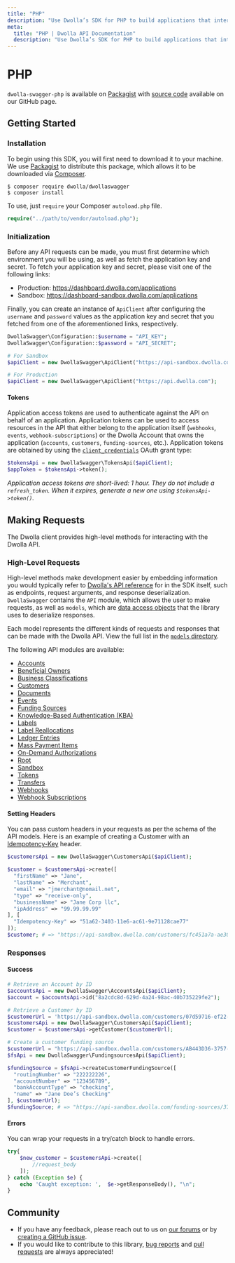 ```yaml
---
title: "PHP"
description: "Use Dwolla’s SDK for PHP to build applications that interact with the Dwolla API to perform account-to-account payment functions."
meta:
  title: "PHP | Dwolla API Documentation"
  description: "Use Dwolla’s SDK for PHP to build applications that interact with the Dwolla API to perform account-to-account payment functions."
---
```


# PHP

`dwolla-swagger-php` is available on [Packagist](https://packagist.org/packages/dwolla/dwollaswagger) with [source code](https://github.com/Dwolla/dwolla-swagger-php) available on our GitHub page.

## Getting Started

### Installation

To begin using this SDK, you will first need to download it to your machine. We use [Packagist](https://packagist.org/packages/dwolla/dwollaswagger) to distribute this package, which allows it to be downloaded via [Composer](https://getcomposer.org/).

```shell
$ composer require dwolla/dwollaswagger
$ composer install
```

To use, just `require` your Composer `autoload.php` file.

```php
require("../path/to/vendor/autoload.php");
```

### Initialization

Before any API requests can be made, you must first determine which environment you will be using, as well as fetch the application key and secret. To fetch your application key and secret, please visit one of the following links:

- Production: https://dashboard.dwolla.com/applications
- Sandbox: https://dashboard-sandbox.dwolla.com/applications

Finally, you can create an instance of `ApiClient` after configuring the `username` and `password` values as the application key and secret that you fetched from one of the aforementioned links, respectively.

```php
DwollaSwagger\Configuration::$username = "API_KEY";
DwollaSwagger\Configuration::$password = "API_SECRET";

# For Sandbox
$apiClient = new DwollaSwagger\ApiClient("https://api-sandbox.dwolla.com");

# For Production
$apiClient = new DwollaSwagger\ApiClient("https://api.dwolla.com");
```

#### Tokens

Application access tokens are used to authenticate against the API on behalf of an application. Application tokens can be used to access resources in the API that either belong to the application itself (`webhooks`, `events`, `webhook-subscriptions`) or the Dwolla Account that owns the application (`accounts`, `customers`, `funding-sources`, etc.). Application tokens are obtained by using the [`client_credentials`](https://tools.ietf.org/html/rfc6749#section-4.4) OAuth grant type:

```php
$tokensApi = new DwollaSwagger\TokensApi($apiClient);
$appToken = $tokensApi->token();
```

_Application access tokens are short-lived: 1 hour. They do not include a `refresh_token`. When it expires, generate a new one using `$tokensApi->token()`._

## Making Requests

The Dwolla client provides high-level methods for interacting with the Dwolla API.

### High-Level Requests

High-level methods make development easier by embedding information you would typically refer to [Dwolla's API reference](https://developers.dwolla.com/api-reference) for in the SDK itself, such as endpoints, request arguments, and response deserialization. `DwollaSwagger` contains the `API` module, which allows the user to make requests, as well as `models`, which are [data access objects](https://en.wikipedia.org/wiki/Data_access_object) that the library uses to deserialize responses.

Each model represents the different kinds of requests and responses that can be made with the Dwolla API. View the full list in the [`models` directory](https://github.com/Dwolla/dwolla-swagger-php/tree/master/lib/models).

The following API modules are available:

- [Accounts](https://github.com/Dwolla/dwolla-swagger-php/blob/main/docs/snippets/Accounts.md)
- [Beneficial Owners](https://github.com/Dwolla/dwolla-swagger-php/blob/main/docs/snippets/BeneficialOwnersApi.md)
- [Business Classifications](https://github.com/Dwolla/dwolla-swagger-php/blob/main/docs/snippets/BusinessClassifications.md)
- [Customers](https://github.com/Dwolla/dwolla-swagger-php/blob/main/docs/snippets/Customers.md)
- [Documents](https://github.com/Dwolla/dwolla-swagger-php/blob/main/docs/snippets/Documents.md)
- [Events](https://github.com/Dwolla/dwolla-swagger-php/blob/main/docs/snippets/Events.md)
- [Funding Sources](https://github.com/Dwolla/dwolla-swagger-php/blob/main/docs/snippets/FundingSources.md)
- [Knowledge-Based Authentication (KBA)](https://github.com/Dwolla/dwolla-swagger-php/blob/main/docs/snippets/KBAs.md)
- [Labels](https://github.com/Dwolla/dwolla-swagger-php/blob/main/docs/snippets/Labels.md)
- [Label Reallocations](https://github.com/Dwolla/dwolla-swagger-php/blob/main/docs/snippets/LabelReallocations.md)
- [Ledger Entries](https://github.com/Dwolla/dwolla-swagger-php/blob/main/docs/snippets/LedgerEntries.md)
- [Mass Payment Items](https://github.com/Dwolla/dwolla-swagger-php/blob/main/docs/snippets/MassPaymentItems.md)
- [On-Demand Authorizations](https://github.com/Dwolla/dwolla-swagger-php/blob/main/docs/snippets/OnDemandAuthorizations.md)
- [Root](https://github.com/Dwolla/dwolla-swagger-php/blob/main/docs/snippets/Root.md)
- [Sandbox](https://github.com/Dwolla/dwolla-swagger-php/blob/main/docs/snippets/Sandbox.md)
- [Tokens](https://github.com/Dwolla/dwolla-swagger-php/blob/main/docs/snippets/Tokens.md)
- [Transfers](https://github.com/Dwolla/dwolla-swagger-php/blob/main/docs/snippets/Transfers.md)
- [Webhooks](https://github.com/Dwolla/dwolla-swagger-php/blob/main/docs/snippets/Webhooks.md)
- [Webhook Subscriptions](https://github.com/Dwolla/dwolla-swagger-php/blob/main/docs/snippets/WebhookSubscriptions.md)

#### Setting Headers

You can pass custom headers in your requests as per the schema of the API models. Here is an example of creating a Customer with an [Idempotency-Key](https://developers.dwolla.com/api-reference#idempotency-key) header.

```php
$customersApi = new DwollaSwagger\CustomersApi($apiClient);

$customer = $customersApi->create([
  "firstName" => "Jane",
  "lastName" => "Merchant",
  "email" => "jmerchant@nomail.net",
  "type" => "receive-only",
  "businessName" => "Jane Corp llc",
  "ipAddress" => "99.99.99.99"
], [
  "Idempotency-Key" => "51a62-3403-11e6-ac61-9e71128cae77"
]);
$customer; # => "https://api-sandbox.dwolla.com/customers/fc451a7a-ae30-4404-aB95-e3553fcd733f"
```

### Responses

#### Success

```php
# Retrieve an Account by ID
$accountsApi = new DwollaSwagger\AccountsApi($apiClient);
$account = $accountsApi->id("8a2cdc8d-629d-4a24-98ac-40b735229fe2");

# Retrieve a Customer by ID
$customerUrl = 'https://api-sandbox.dwolla.com/customers/07d59716-ef22-4fe6-98e8-f3190233dfb8';
$customersApi = new DwollaSwagger\CustomersApi($apiClient);
$customer = $customersApi->getCustomer($customerUrl);

# Create a customer funding source
$customerUrl = "https://api-sandbox.dwolla.com/customers/AB443D36-3757-44C1-A1B4-29727FB3111C";
$fsApi = new DwollaSwagger\FundingsourcesApi($apiClient);

$fundingSource = $fsApi->createCustomerFundingSource([
  "routingNumber" => "222222226",
  "accountNumber" => "123456789",
  "bankAccountType" => "checking",
  "name" => "Jane Doe’s Checking"
], $customerUrl);
$fundingSource; # => "https://api-sandbox.dwolla.com/funding-sources/375c6781-2a17-476c-84f7-db7d2f6ffb31"
```

#### Errors

You can wrap your requests in a try/catch block to handle errors.

```php
try{
    $new_customer = $customersApi->create([
        //request_body
    ]);
} catch (Exception $e) {
    echo 'Caught exception: ',  $e->getResponseBody(), "\n";
}
```

## Community

- If you have any feedback, please reach out to us on [our forums](https://discuss.dwolla.com/) or by [creating a GitHub issue](https://github.com/Dwolla/dwolla-swagger-php/issues/new).
- If you would like to contribute to this library, [bug reports](https://github.com/Dwolla/dwolla-swagger-php/issues) and [pull requests](https://github.com/Dwolla/dwolla-swagger-php/pulls) are always appreciated!
